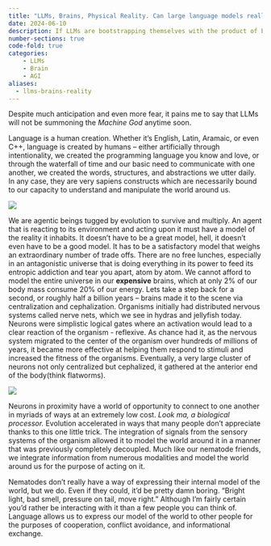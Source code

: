 ```yaml
---
title: "LLMs, Brains, Physical Reality. Can large language models really lead to superintelligence?"
date: 2024-06-10
description: If LLMs are bootstrapping themselves with the product of billions of years of evolution, how would their capacity expand beyond that?
number-sections: true
code-fold: true
categories:
    - LLMs
    - Brain
    - AGI
aliases: 
  - llms-brains-reality
---
```


Despite much anticipation and even more fear, it pains me to say that LLMs will not be summoning the *Machine God* anytime soon.

Language is a human creation. Whether it's English, Latin, Aramaic, or even C++, language is created by humans – either artificially through intentionality, we created the programming language you know and love, or through the waterfall of time and our basic need to communicate with one another, we created the words, structures, and abstractions we utter daily. In any case, they are very sapiens constructs which are necessarily bound to our capacity to understand and manipulate the world around us.

![](images/savanna-brain-writing.png){fig-align="center"}

We are agentic beings tugged by evolution to survive and multiply. An agent that is reacting to its environment and acting upon it must have a model of the reality it inhabits. It doesn't have to be a great model, hell, it doesn't even have to be a good model. It has to be a satisfactory model that weighs an extraordinary number of trade offs. There are no free lunches, especially in an antagonistic universe that is doing everything in its power to feed its entropic addiction and tear you apart, atom by atom. We cannot afford to model the entire universe in our **expensive** brains, which at only 2% of our body mass consume 20% of our energy. Lets take a step back for a second, or roughly half a billion years – brains made it to the scene via centralization and cephalization. Organisms initially had distributed nervous systems called nerve nets, which we see in hydras and jellyfish today. Neurons were simplistic logical gates where an activation would lead to a clear reaction of the organism - reflexive. As chance had it, as the nervous system migrated to the center of the organism over hundreds of millions of years, it became more effective at helping them respond to stimuli and increased the fitness of the organisms. Eventually, a very large cluster of neurons not only centralized but cephalized, it gathered at the anterior end of the body(think flatworms).

![](images/hydra-nematode.png){fig-align="center"}

Neurons in proximity have a world of opportunity to connect to one another in myriads of ways at an extremely low cost. *Look ma, a biological processor.* Evolution accelerated in ways that many people don't appreciate thanks to this one little trick. The integration of signals from the sensory systems of the organism allowed it to model the world around it in a manner that was previously completely decoupled. Much like our nematode friends, we integrate information from numerous modalities and model the world around us for the purpose of acting on it.

Nematodes don't really have a way of expressing their internal model of the world, but we do. Even if they could, it'd be pretty damn boring. "Bright light, bad smell, pressure on tail, move right." Although I'm fairly certain you'd rather be interacting with it than a few people you can think of. Language allows us to express our model of the world to other people for the purposes of cooperation, conflict avoidance, and informational exchange.
